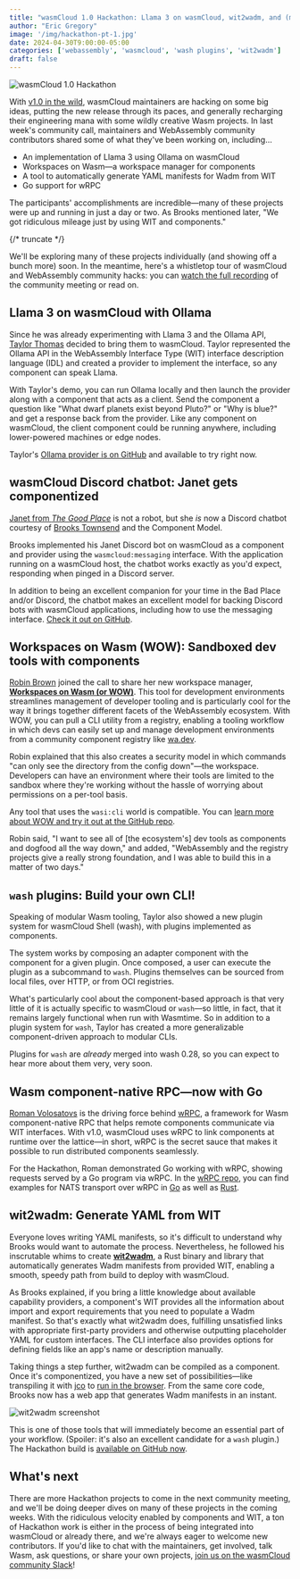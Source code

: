 ```yaml
---
title: "wasmCloud 1.0 Hackathon: Llama 3 on wasmCloud, wit2wadm, and (much) more"
author: "Eric Gregory"
image: '/img/hackathon-pt-1.jpg'
date: 2024-04-30T9:00:00-05:00
categories: ['webassembly', 'wasmcloud', 'wash plugins', 'wit2wadm']
draft: false
---
```


![wasmCloud 1.0 Hackathon](/img/hackathon-pt-1.jpg)

With [v1.0 in the wild](https://wasmcloud.com/blog/wasmcloud-1.0-webassembly-apps-production-any-cloud-any-edge), wasmCloud maintainers are hacking on some big ideas, putting the new release through its paces, and generally recharging their engineering mana with some wildly creative Wasm projects. In last week's community call, maintainers and WebAssembly community contributors shared some of what they've been working on, including...

* An implementation of Llama 3 using Ollama on wasmCloud
* Workspaces on Wasm&mdash;a workspace manager for components
* A tool to automatically generate YAML manifests for Wadm from WIT
* Go support for wRPC

The participants' accomplishments are incredible&mdash;many of these projects were up and running in just a day or two. As Brooks mentioned later, "We got ridiculous mileage just by using WIT and components."

{/* truncate */}

We'll be exploring many of these projects individually (and showing off a bunch more) soon. In the meantime, here's a whistletop tour of wasmCloud and WebAssembly community hacks: you can [watch the full recording](https://youtu.be/Gh0zbbS9hOs) of the community meeting or read on. 

## Llama 3 on wasmCloud with Ollama

Since he was already experimenting with Llama 3 and the Ollama API, [Taylor Thomas](https://github.com/thomastaylor312/) decided to bring them to wasmCloud. Taylor represented the Ollama API in the WebAssembly Interface Type (WIT) interface description language (IDL) and created a provider to implement the interface, so any component can speak Llama. 

With Taylor's demo, you can run Ollama locally and then launch the provider along with a component that acts as a client. Send the component a question like "What dwarf planets exist beyond Pluto?" or "Why is blue?" and get a response back from the provider. Like any component on wasmCloud, the client component could be running anywhere, including lower-powered machines or edge nodes.

Taylor's [Ollama provider is on GitHub](https://github.com/thomastaylor312/ollama-provider) and available to try right now.

## wasmCloud Discord chatbot: Janet gets componentized

[Janet from *The Good Place*](https://thegoodplace.fandom.com/wiki/Janet) is not a robot, but she *is* now a Discord chatbot courtesy of [Brooks Townsend](https://github.com/brooksmtownsend) and the Component Model. 

Brooks implemented his Janet Discord bot on wasmCloud as a component and provider using the `wasmcloud:messaging` interface. With the application running on a wasmCloud host, the chatbot works exactly as you'd expect, responding when pinged in a Discord server. 

In addition to being an excellent companion for your time in the Bad Place and/or Discord, the chatbot makes an excellent model for backing Discord bots with wasmCloud applications, including how to use the messaging interface. [Check it out on GitHub](https://github.com/brooksmtownsend/wasmcloud-messaging-chatbot). 

## Workspaces on Wasm (WOW): Sandboxed dev tools with components

[Robin Brown](https://github.com/esoterra) joined the call to share her new workspace manager, [**Workspaces on Wasm (or WOW)**](https://github.com/esoterra/wow). This tool for development environments streamlines management of developer tooling and is particularly cool for the way it brings together different facets of the WebAssembly ecosystem. With WOW, you can pull a CLI utility from a registry, enabling a tooling workflow in which devs can easily set up and manage development environments from a community component registry like [wa.dev](https://wa.dev/). 

Robin explained that this also creates a security model in which commands "can only see the directory from the config down"&mdash;the workspace. Developers can have an environment where their tools are limited to the sandbox where they're working without the hassle of worrying about permissions on a per-tool basis.

Any tool that uses the `wasi:cli` world is compatible. You can [learn more about WOW and try it out at the GitHub repo](https://github.com/esoterra/wow). 

Robin said, "I want to see all of [the ecosystem's] dev tools as components and dogfood all the way down," and added, "WebAssembly and the registry projects give a really strong foundation, and I was able to build this in a matter of two days." 

## `wash` plugins: Build your own CLI!

Speaking of modular Wasm tooling, Taylor also showed a new plugin system for wasmCloud Shell (wash), with plugins implemented as components. 

The system works by composing an adapter component with the component for a given plugin. Once composed, a user can execute the plugin as a subcommand to `wash`. Plugins themselves can be sourced from local files, over HTTP, or from OCI registries. 

What's particularly cool about the component-based approach is that very little of it is actually specific to wasmCloud or `wash`&mdash;so little, in fact, that it remains largely functional when run with Wasmtime. So in addition to a plugin system for `wash`, Taylor has created a more generalizable component-driven approach to modular CLIs.

Plugins for `wash` are *already* merged into wash 0.28, so you can expect to hear more about them very, very soon. 

## Wasm component-native RPC&mdash;now with Go

[Roman Volosatovs](https://github.com/rvolosatovs) is the driving force behind [wRPC](https://github.com/wrpc/wrpc), a framework for Wasm component-native RPC that helps remote components communicate via WIT interfaces. With v1.0, wasmCloud uses wRPC to link components at runtime over the lattice&mdash;in short, wRPC is the secret sauce that makes it possible to run distributed components seamlessly.

For the Hackathon, Roman demonstrated Go working with wRPC, showing requests served by a Go program via wRPC. In the [wRPC repo](https://github.com/wrpc/wrpc), you can find examples for NATS transport over wRPC in [Go](https://github.com/wrpc/wrpc/tree/main/examples/go) as well as [Rust](https://github.com/wrpc/wrpc/tree/main/examples/rust).

## wit2wadm: Generate YAML from WIT

Everyone loves writing YAML manifests, so it's difficult to understand why Brooks would want to automate the process. Nevertheless, he followed his inscrutable whims to create [**wit2wadm**](https://github.com/brooksmtownsend/wit2wadm), a Rust binary and library that automatically generates Wadm manifests from provided WIT, enabling a smooth, speedy path from build to deploy with wasmCloud. 

As Brooks explained, if you bring a little knowledge about available capability providers, a component's WIT provides all the information about import and export requirements that you need to populate a Wadm manifest. So that's exactly what wit2wadm does, fulfilling unsatisfied links with appropriate first-party providers and otherwise outputting placeholder YAML for custom interfaces. The CLI interface also provides options for defining fields like an app's name or description manually. 

Taking things a step further, wit2wadm can be compiled as a component. Once it's componentized, you have a new set of possibilities&mdash;like transpiling it with [jco](https://github.com/bytecodealliance/jco) to [run in the browser](https://brooksmtownsend.github.io/wit2wadm/). From the same core code, Brooks now has a web app that generates Wadm manifests in an instant.

![wit2wadm screenshot](/img/wit2wadm-2.png)

This is one of those tools that will immediately become an essential part of your workflow. (Spoiler: it's also an excellent candidate for a `wash` plugin.) The Hackathon build is [available on GitHub now](https://github.com/brooksmtownsend/wit2wadm). 

## What's next

There are more Hackathon projects to come in the next community meeting, and we'll be doing deeper dives on many of these projects in the coming weeks. With the ridiculous velocity enabled by components and WIT, a ton of Hackathon work is either in the process of being integrated into wasmCloud or already there, and we're always eager to welcome new contributors. If you'd like to chat with the maintainers, get involved, talk Wasm, ask questions, or share your own projects, [join us on the wasmCloud community Slack](https://slack.wasmcloud.com/)!
